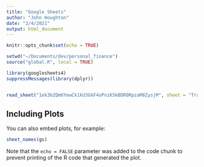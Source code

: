 ```yaml
---
title: "Google Sheets"
author: "John Houghton"
date: "2/4/2021"
output: html_document
---
```


```r
knitr::opts_chunk$set(echo = TRUE)
```


```r
setwd("~/Documents/dev/personal_finance")
source("global.R", local = TRUE)
```

```r
library(googlesheets4)
suppressMessages(library(dplyr))


read_sheet("1ek3bZQm6YewCk1kU3GkF4oPniKSkBDRORpzaM8ZysjM", sheet = "Transactions")
```

## Including Plots

You can also embed plots, for example:

```r
sheet_names(gs)
```

Note that the `echo = FALSE` parameter was added to the code chunk to prevent printing of the R code that generated the plot.

